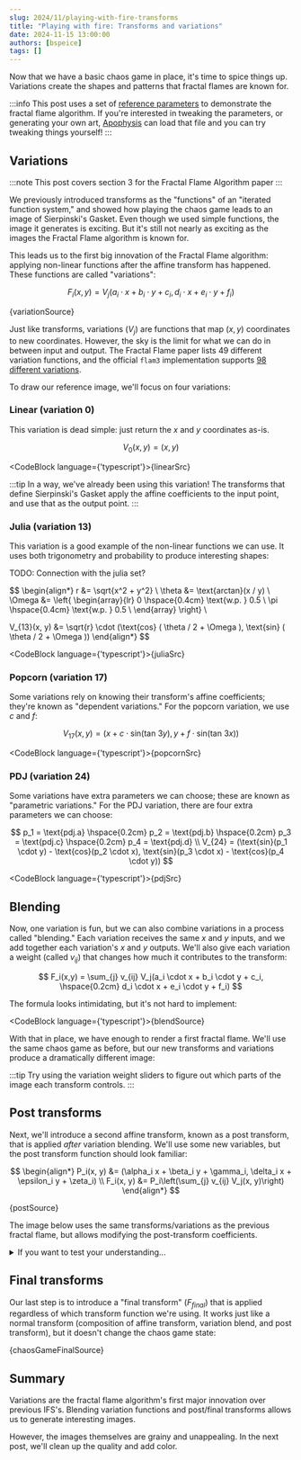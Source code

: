 ```yaml
---
slug: 2024/11/playing-with-fire-transforms
title: "Playing with fire: Transforms and variations"
date: 2024-11-15 13:00:00
authors: [bspeice]
tags: []
---
```


Now that we have a basic chaos game in place, it's time to spice things up. Variations create the
shapes and patterns that fractal flames are known for.

<!-- truncate -->

:::info
This post uses a set of [reference parameters](../params.flame) to demonstrate the fractal flame algorithm.
If you're interested in tweaking the parameters, or generating your own art, [Apophysis](https://sourceforge.net/projects/apophysis/)
can load that file and you can try tweaking things yourself!
:::

## Variations

:::note
This post covers section 3 for the Fractal Flame Algorithm paper
:::


We previously introduced transforms as the "functions" of an "iterated function system," and showed how
playing the chaos game leads to an image of Sierpinski's Gasket. Even though we used simple functions,
the image it generates is exciting. But it's still not nearly as exciting as the images the Fractal Flame
algorithm is known for.

This leads us to the first big innovation of the Fractal Flame algorithm: applying non-linear functions
after the affine transform has happened. These functions are called "variations":

$$
F_i(x, y) = V_j(a_i \cdot x + b_i \cdot y + c_i, d_i \cdot x + e_i \cdot y + f_i)
$$


<CodeBlock language="typescript">{variationSource}</CodeBlock>

Just like transforms, variations ($V_j$) are functions that map $(x, y)$ coordinates to new coordinates.
However, the sky is the limit for what we can do in between input and output.
The Fractal Flame paper lists 49 different variation functions,
and the official `flam3` implementation supports [98 different variations](https://github.com/scottdraves/flam3/blob/7fb50c82e90e051f00efcc3123d0e06de26594b2/variations.c).

To draw our reference image, we'll focus on four variations:

### Linear (variation 0)

This variation is dead simple: just return the $x$ and $y$ coordinates as-is.

$$
V_0(x,y) = (x,y)
$$


<CodeBlock language={'typescript'}>{linearSrc}</CodeBlock>

:::tip
In a way, we've already been using this variation! The transforms that define Sierpinski's Gasket
apply the affine coefficients to the input point, and use that as the output point.
:::

### Julia (variation 13)

This variation is a good example of the non-linear functions we can use. It uses both trigonometry
and probability to produce interesting shapes:

TODO: Connection with the julia set?

$$
\begin{align*}
r &= \sqrt{x^2 + y^2} \\
\theta &= \text{arctan}(x / y) \\
\Omega &= \left\{
\begin{array}{lr}
0 \hspace{0.4cm} \text{w.p. } 0.5 \\
\pi \hspace{0.4cm} \text{w.p. } 0.5 \\
\end{array}
\right\} \\

V_{13}(x, y) &= \sqrt{r} \cdot (\text{cos} ( \theta / 2 + \Omega ), \text{sin} ( \theta / 2 + \Omega ))
\end{align*}
$$


<CodeBlock language={'typescript'}>{juliaSrc}</CodeBlock>

### Popcorn (variation 17)

Some variations rely on knowing their transform's affine coefficients; they're known as "dependent variations."
For the popcorn variation, we use $c$ and $f$:

$$
V_{17}(x,y) = (x + c \cdot \text{sin}(\text{tan }3y), y + f \cdot \text{sin}(\text{tan }3x))
$$


<CodeBlock language={'typescript'}>{popcornSrc}</CodeBlock>

### PDJ (variation 24)

Some variations have extra parameters we can choose; these are known as "parametric variations."
For the PDJ variation, there are four extra parameters we can choose:

$$
p_1 = \text{pdj.a} \hspace{0.2cm} p_2 = \text{pdj.b} \hspace{0.2cm} p_3 = \text{pdj.c} \hspace{0.2cm} p_4 = \text{pdj.d} \\
V_{24} = (\text{sin}(p_1 \cdot y) - \text{cos}(p_2 \cdot x), \text{sin}(p_3 \cdot x) - \text{cos}(p_4 \cdot y))
$$


<CodeBlock language={'typescript'}>{pdjSrc}</CodeBlock>

## Blending

Now, one variation is fun, but we can also combine variations in a process called "blending."
Each variation receives the same $x$ and $y$ inputs, and we add together each variation's $x$ and $y$ outputs.
We'll also give each variation a weight (called $v_{ij}$) that changes how much it contributes to the transform:

$$
F_i(x,y) = \sum_{j} v_{ij} V_j(a_i \cdot x + b_i \cdot y + c_i, \hspace{0.2cm} d_i \cdot x + e_i \cdot y + f_i)
$$

The formula looks intimidating, but it's not hard to implement:


<CodeBlock language={'typescript'}>{blendSource}</CodeBlock>

With that in place, we have enough to render a first fractal flame. We'll use the same
chaos game as before, but our new transforms and variations produce a dramatically different image:

:::tip
Try using the variation weight sliders to figure out which parts of the image each transform controls.
:::


<SquareCanvas><FlameBlend/></SquareCanvas>

## Post transforms

Next, we'll introduce a second affine transform, known as a post transform, that is applied _after_ variation blending.
We'll use some new variables, but the post transform function should look familiar:

$$
\begin{align*}
P_i(x, y) &= (\alpha_i x + \beta_i y + \gamma_i, \delta_i x + \epsilon_i y + \zeta_i) \\
F_i(x, y) &= P_i\left(\sum_{j} v_{ij} V_j(x, y)\right)
\end{align*}
$$


<CodeBlock language="typescript">{postSource}</CodeBlock>

The image below uses the same transforms/variations as the previous fractal flame,
but allows modifying the post-transform coefficients.

<details>
    <summary>If you want to test your understanding...</summary>

    Challenge 1: What post-transform coefficients will give us the previous image?

    Challenge 2: What post-transform coefficients will give us a _mirrored_ image?
</details>


<SquareCanvas><FlamePost/></SquareCanvas>

## Final transforms

Our last step is to introduce a "final transform" ($F_{final}$) that is applied
regardless of which transform function we're using. It works just like a normal transform
(composition of affine transform, variation blend, and post transform),
but it doesn't change the chaos game state:


<CodeBlock language="typescript">{chaosGameFinalSource}</CodeBlock>


<SquareCanvas><FlameFinal/></SquareCanvas>

## Summary

Variations are the fractal flame algorithm's first major innovation over previous IFS's.
Blending variation functions and post/final transforms allows us to generate interesting images.

However, the images themselves are grainy and unappealing. In the next post, we'll clean up
the quality and add color.